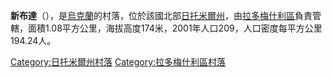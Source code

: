{{coord|50|40|20|N|28|58|48|E|scale:30000|display=title}}

'''新布達'''（{{lang-uk|Нова Буда}}），是[[烏克蘭|烏克蘭]]的村落，位於該國北部[[日托米爾州|日托米爾州]]，由[[拉多梅什利區|拉多梅什利區]]負責管轄，面積1.08平方公里，海拔高度174米，2001年人口209，人口密度每平方公里194.24人。

{{DEFAULTSORT:Нова Буда}}
[[Category:日托米爾州村落|Category:日托米爾州村落]]
[[Category:拉多梅什利區村落|Category:拉多梅什利區村落]]


{{Zhytomyr-geo-stub}}